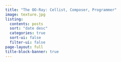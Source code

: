 ```yaml
---
title: "The OO-Ray: Cellist, Composer, Programmer"
image: texture.jpg
listing:
  contents: posts
  sort: "date desc"
  categories: true
  sort-ui: false
  filter-ui: false
page-layout: full
title-block-banner: true
---
```



